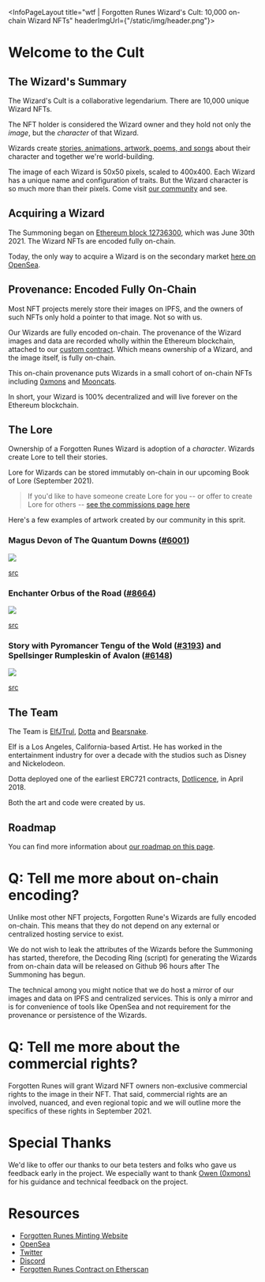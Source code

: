 
<InfoPageLayout title="wtf | Forgotten Runes Wizard's Cult: 10,000 on-chain Wizard NFTs" headerImgUrl={"/static/img/header.png"}>

# Welcome to the Cult

## The Wizard's Summary

The Wizard's Cult is a collaborative legendarium. There are 10,000 unique Wizard NFTs.

The NFT holder is considered the Wizard owner and they hold not only the _image_, but the _character_ of that Wizard.

Wizards create [stories, animations, artwork, poems, and songs](/posts/commissions) about their character and together we're world-building.

The image of each Wizard is 50x50 pixels, scaled to 400x400. Each Wizard has a unique name and configuration of traits. But the Wizard character is so much more than their pixels. Come visit [our community](https://discord.gg/forgottenrunes) and see.

## Acquiring a Wizard

The Summoning began on [Ethereum block 12736300](https://etherscan.io/block/countdown/12736300), which was June 30th 2021. The Wizard NFTs are encoded fully on-chain.

Today, the only way to acquire a Wizard is on the secondary market [here on OpenSea](https://opensea.io/collection/forgottenruneswizardscult).

## Provenance: Encoded Fully On-Chain

Most NFT projects merely store their images on IPFS, and the owners of such NFTs only hold a pointer to that image. Not so with us.

Our Wizards are fully encoded on-chain. The provenance of the Wizard images and data are recorded wholly within the Ethereum blockchain, attached to our [custom contract](https://etherscan.io/address/0x521f9c7505005cfa19a8e5786a9c3c9c9f5e6f42). Which means ownership of a Wizard, and the image itself, is fully on-chain.

This on-chain provenance puts Wizards in a small cohort of on-chain NFTs including [0xmons](https://0xmons.xyz/) and [Mooncats](https://mooncatrescue.com/).

In short, your Wizard is 100% decentralized and will live forever on the Ethereum blockchain.

## The Lore

Ownership of a Forgotten Runes Wizard is adoption of a _character_. Wizards create Lore to tell their stories.

Lore for Wizards can be stored immutably on-chain in our upcoming Book of Lore (September 2021).

> If you'd like to have someone create Lore for you -- or offer to create Lore for others -- [see the commissions page here](/posts/commissions)

Here's a few examples of artwork created by our community in this sprit.

### Magus Devon of The Quantum Downs ([#6001](https://opensea.io/assets/0x521f9c7505005cfa19a8e5786a9c3c9c9f5e6f42/6001))

![](/static/img/wtf/magus-6001.png)

[src](https://twitter.com/magusdevon/status/1413215538046701574?s=21)

### Enchanter Orbus of the Road ([#8664](https://opensea.io/assets/0x521f9c7505005cfa19a8e5786a9c3c9c9f5e6f42/8664))

![](/static/img/wtf/enchanter-orbus-8664.png)

[src](https://twitter.com/EnchanterOrbus/status/1422362480383193091)

### Story with Pyromancer Tengu of the Wold ([#3193](https://opensea.io/assets/0x521f9c7505005cfa19a8e5786a9c3c9c9f5e6f42/3193)) and Spellsinger Rumpleskin of Avalon ([#6148](https://opensea.io/assets/0x521f9c7505005cfa19a8e5786a9c3c9c9f5e6f42/6148))

![](/static/img/wtf/story-thread-3193-6148.png)

[src](https://twitter.com/forgottenrunes/status/1429813751922913280)

## The Team

The Team is [ElfJTrul](https://twitter.com/ElfJTrul), [Dotta](https://twitter.com/dotta) and [Bearsnake](https://twitter.com/bearsnake).

Elf is a Los Angeles, California-based Artist. He has worked in the entertainment industry for over a decade with the studios such as Disney and Nickelodeon.

Dotta deployed one of the earliest ERC721 contracts, [Dotlicence](https://etherscan.io/address/0xb5da84cdc928765c15a8192bf3c6649e7802772b), in April 2018.

Both the art and code were created by us.

## Roadmap

You can find more information about [our roadmap on this page](/roadmap).

# Q: Tell me more about on-chain encoding?

Unlike most other NFT projects, Forgotten Rune's Wizards are fully encoded on-chain. This means that they do not depend on any external or centralized hosting service to exist.

We do not wish to leak the attributes of the Wizards before the Summoning has started, therefore, the Decoding Ring (script) for generating the Wizards from on-chain data will be released on Github 96 hours after The Summoning has begun.

The technical among you might notice that we do host a mirror of our images and data on IPFS and centralized services. This is only a mirror and is for convenience of tools like OpenSea and not requirement for the provenance or persistence of the Wizards.

# Q: Tell me more about the commercial rights?

Forgotten Runes will grant Wizard NFT owners non-exclusive commercial rights to the image in their NFT. That said, commercial rights are an involved, nuanced, and even regional topic and we will outline more the specifics of these rights in September 2021.

# Special Thanks

We'd like to offer our thanks to our beta testers and folks who gave us feedback early in the project. We especially want to thank [Owen (0xmons)](https://twitter.com/0xmons) for his guidance and technical feedback on the project.

# Resources

- [Forgotten Runes Minting Website](https://forgottenrunes.com)
- [OpenSea](https://opensea.io/collection/forgottenruneswizardscult)
- [Twitter](https://twitter.com/forgottenrunes)
- [Discord](https://discord.com/invite/F7WbxwJuZC)
- [Forgotten Runes Contract on Etherscan](https://etherscan.io/address/0x521f9c7505005cfa19a8e5786a9c3c9c9f5e6f42)

</InfoPageLayout>
